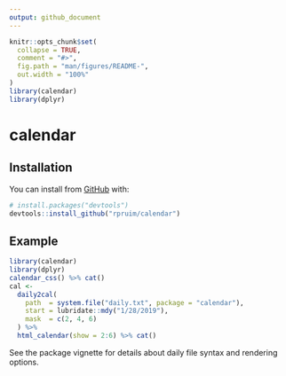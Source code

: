 ```yaml
---
output: github_document
---
```


<!-- README.md is generated from README.Rmd. Please edit that file -->

```r
knitr::opts_chunk$set(
  collapse = TRUE,
  comment = "#>",
  fig.path = "man/figures/README-",
  out.width = "100%"
)
library(calendar)
library(dplyr)
```

# calendar


<!-- badges: start -->
<!-- badges: end -->


## Installation

You can install from [GitHub](https://github.com/) with:

```r
# install.packages("devtools")
devtools::install_github("rpruim/calendar")
```

## Example


```r
library(calendar)
library(dplyr)
calendar_css() %>% cat()
cal <-
  daily2cal(
    path  = system.file("daily.txt", package = "calendar"),
    start = lubridate::mdy("1/28/2019"),
    mask  = c(2, 4, 6)
  ) %>%
  html_calendar(show = 2:6) %>% cat()
```

See the package vignette for details about daily file syntax and
rendering options.
